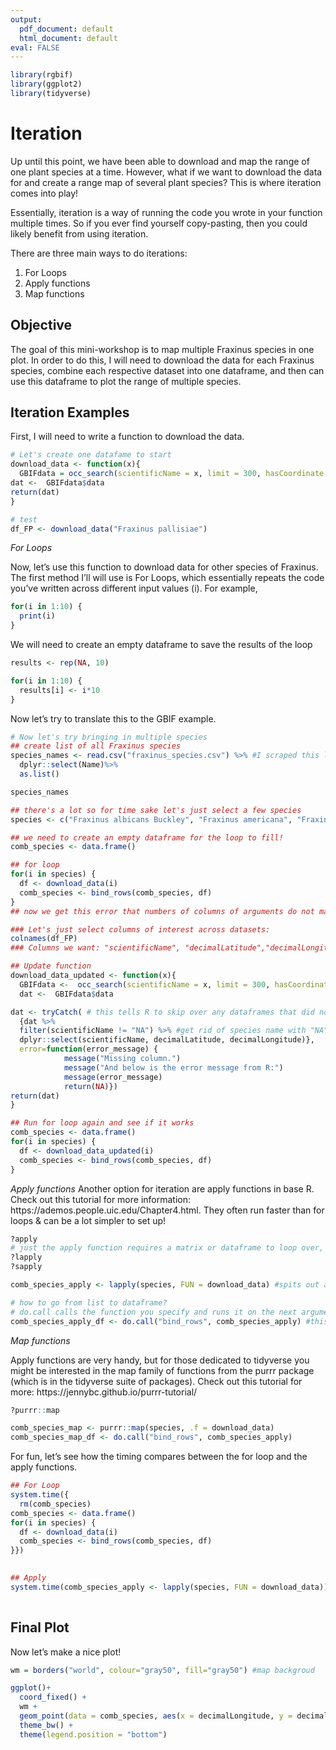 ```yaml
---
output:
  pdf_document: default
  html_document: default
eval: FALSE
---
```

```r
library(rgbif)
library(ggplot2)
library(tidyverse)

```
# Iteration {-}

Up until this point, we have been able to download and map the range of one plant species at a time. However, what if we want to download  the data for and create a range map of several plant species? This is where iteration comes into play!

Essentially, iteration is a way of running the code you wrote in your function multiple times. So if you ever find yourself copy-pasting, then you could likely benefit from using iteration. 

There are three main ways to do iterations: 

1. For Loops
2. Apply functions
3. Map functions

## Objective

The goal of this mini-workshop is to map multiple Fraxinus species in one plot. In order to do this, I will need to download the data for each Fraxinus species, combine each respective dataset into one dataframe, and then can use this dataframe to plot the range of multiple species. 

## Iteration Examples

First, I will need to write a function to download the data.

```r
# Let's create one datafame to start 
download_data <- function(x){
  GBIFdata = occ_search(scientificName = x, limit = 300, hasCoordinate = TRUE, basisOfRecord = "PRESERVED_SPECIMEN")
dat <-  GBIFdata$data
return(dat)
}

# test
df_FP <- download_data("Fraxinus pallisiae")
```


*For Loops*

Now, let's use this function to download data for other species of Fraxinus. The first method I'll will use is For Loops, which essentially repeats the code you've written across different input values (i). For example, 

```r
for(i in 1:10) {
  print(i)
}
```

We will need to create an empty dataframe to save the results of the loop

```r
results <- rep(NA, 10)

for(i in 1:10) {
  results[i] <- i*10
}
```

Now let's try to translate this to the GBIF example.

```r
# Now let's try bringing in multiple species
## create list of all Fraxinus species
species_names <- read.csv("fraxinus_species.csv") %>% #I scraped this list off the GBIF website
  dplyr::select(Name)%>%
  as.list() 

species_names

## there's a lot so for time sake let's just select a few species
species <- c("Fraxinus albicans Buckley", "Fraxinus americana", "Fraxinus angustifolia", "Fraxinus anomala", "Fraxinus apertisquamifera")

## we need to create an empty dataframe for the loop to fill!
comb_species <- data.frame()

## for loop
for(i in species) {
  df <- download_data(i)
  comb_species <- bind_rows(comb_species, df)
}
## now we get this error that numbers of columns of arguments do not match

### Let's just select columns of interest across datasets: 
colnames(df_FP)
### Columns we want: "scientificName", "decimalLatitude","decimalLongitude"  

## Update function
download_data_updated <- function(x){
  GBIFdata <-  occ_search(scientificName = x, limit = 300, hasCoordinate = TRUE, basisOfRecord = "PRESERVED_SPECIMEN")
  dat <-  GBIFdata$data 

dat <- tryCatch( # this tells R to skip over any dataframes that did not have the columns of interest
  {dat %>%
  filter(scientificName != "NA") %>% #get rid of species name with "NA"
  dplyr::select(scientificName, decimalLatitude, decimalLongitude)}, 
  error=function(error_message) {
            message("Missing column.")
            message("And below is the error message from R:")
            message(error_message)
            return(NA)})
return(dat)
}

## Run for loop again and see if it works
comb_species <- data.frame()
for(i in species) {
  df <- download_data_updated(i)
  comb_species <- bind_rows(comb_species, df)
} 
```

*Apply functions*
Another option for iteration are apply functions in base R. Check out this tutorial for more information: https://ademos.people.uic.edu/Chapter4.html. They often run faster than for loops & can be a lot simpler to set up!


```r
?apply
# just the apply function requires a matrix or dataframe to loop over, but this isn't the format of our input value which is a list...let's look at other options!
?lapply
?sapply

comb_species_apply <- lapply(species, FUN = download_data) #spits out a list!

# how to go from list to dataframe?
# do.call calls the function you specify and runs it on the next argument
comb_species_apply_df <- do.call("bind_rows", comb_species_apply) #this will turn the list into a dataframe
```

*Map functions*

Apply functions are very handy, but for those dedicated to tidyverse you might be interested in the map family of functions from the purrr package (which is in the tidyverse suite of packages). Check out this tutorial for more: https://jennybc.github.io/purrr-tutorial/

```r
?purrr::map

comb_species_map <- purrr::map(species, .f = download_data)
comb_species_map_df <- do.call("bind_rows", comb_species_apply)
```

For fun, let's see how the timing compares between the for loop and the apply functions. 

```r
## For Loop
system.time({ 
  rm(comb_species)
comb_species <- data.frame()
for(i in species) {
  df <- download_data(i)
  comb_species <- bind_rows(comb_species, df)
}})
 

## Apply
system.time(comb_species_apply <- lapply(species, FUN = download_data))
   
```

## Final Plot

Now let's make a nice plot!

```r

wm = borders("world", colour="gray50", fill="gray50") #map backgroud

ggplot()+ 
  coord_fixed() + 
  wm +
  geom_point(data = comb_species, aes(x = decimalLongitude, y = decimalLatitude, color = scientificName),size = 0.5) +
  theme_bw() +
  theme(legend.position = "bottom")
```
